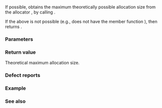 {{cpp/memory/allocator_traits/title|max_size}}
{{cpp/memory/allocator_traits/navbar}}
{{ddcla|header=memory|since=c++11|constexpr=c++20|
static size_type max_size( const Alloc&amp; a ) noexcept;
}}

If possible, obtains the maximum theoretically possible allocation size from the allocator {{c|a}}, by calling {{c|a.max_size()}}.

If the above is not possible (e.g., {{tt|Alloc}} does not have the member function {{tt|max_size()}}), then returns {{c|std::numeric_limits&lt;size_type&gt;::max() / sizeof(value_type)}}.

===Parameters===
{{par begin}}
{{par|a|allocator to detect}}
{{par end}}

===Return value===
Theoretical maximum allocation size.

===Defect reports===
{{dr list begin}}
{{dr list item|wg=lwg|dr=2162|std=C++11|before={{tt|max_size}} was not required to be noexcept|after=required}}
{{dr list item|wg=lwg|dr=2466|std=C++11|before=theoretical maximum allocation size in bytes was returned as fallback|after=size in elements is returned}}
{{dr list end}}

===Example===
{{example
|code=
#include &lt;iostream&gt;
#include &lt;memory&gt;
#include &lt;locale&gt;

int main()
{
    std::allocator&lt;short&gt; b;
    std::allocator&lt;int&gt; d;

    const auto p = std::allocator_traits&lt;decltype(b)&gt;::max_size(b);
    const auto q = std::allocator_traits&lt;decltype(d)&gt;::max_size(d);

    std::cout.imbue(std::locale("en_US.UTF-8"));
    std::cout &lt;&lt; std::uppercase
              &lt;&lt; "p = " &lt;&lt; std::dec &lt;&lt; p &lt;&lt; " = 0x" &lt;&lt; std::hex &lt;&lt; p &lt;&lt; '\n'
              &lt;&lt; "q = " &lt;&lt; std::dec &lt;&lt; q &lt;&lt; " = 0x" &lt;&lt; std::hex &lt;&lt; q &lt;&lt; '\n';
}
|p=true
|output=
p = 9,223,372,036,854,775,807 = 0x7,FFF,FFF,FFF,FFF,FFF
q = 4,611,686,018,427,387,903 = 0x3,FFF,FFF,FFF,FFF,FFF
}}

===See also===
{{dsc begin}}
{{dsc inc|cpp/memory/allocator/dsc max_size}}
{{dsc end}}

{{langlinks|de|es|fr|it|ja|pt|ru|zh}}